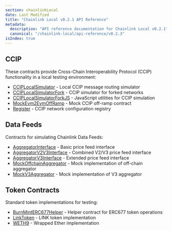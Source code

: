 ```yaml
---
section: chainlinkLocal
date: Last Modified
title: "Chainlink Local v0.2.1 API Reference"
metadata:
  description: "API reference documentation for Chainlink Local v0.2.1"
  canonical: "/chainlink-local/api-reference/v0.2.3"
isIndex: true
---
```



<Common callout="importPackage021" />

## CCIP

These contracts provide Cross-Chain Interoperability Protocol (CCIP) functionality in a local testing environment:

- [CCIPLocalSimulator](./ccip-local-simulator) - Local CCIP message routing simulator
- [CCIPLocalSimulatorFork](./ccip-local-simulator-fork) - CCIP simulator for forked networks
- [CCIPLocalSimulatorForkJS](./ccip-local-simulator-fork-js) - JavaScript utilities for CCIP simulation
- [MockEvm2EvmOffRamp](./mock-evm2evm-offramp) - Mock CCIP off-ramp contract
- [Register](./register) - CCIP network configuration registry

## Data Feeds

Contracts for simulating Chainlink Data Feeds:

- [AggregatorInterface](./aggregator-interface) - Basic price feed interface
- [AggregatorV2V3Interface](./aggregator-v2v3-interface) - Combined V2/V3 price feed interface
- [AggregatorV3Interface](./aggregator-v3-interface) - Extended price feed interface
- [MockOffchainAggregator](./mock-offchain-aggregator) - Mock implementation of off-chain aggregator
- [MockV3Aggregator](./mock-v3-aggregator) - Mock implementation of V3 aggregator

## Token Contracts

Standard token implementations for testing:

- [BurnMintERC677Helper](./burn-mint-erc677-helper) - Helper contract for ERC677 token operations
- [LinkToken](./link-token) - LINK token implementation
- [WETH9](./weth9) - Wrapped Ether implementation
